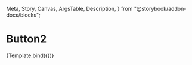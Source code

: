   Meta,
  Story,
  Canvas,
  ArgsTable,
  Description,
} from "@storybook/addon-docs/blocks";

# Button2


<Canvas>
  <Story id="task--default" />
  <Story id="task--pinned" />
  <Story id="task--archived" />
</Canvas>

<Story name="task" id="task--default">
  {Template.bind({})}
</Story>
